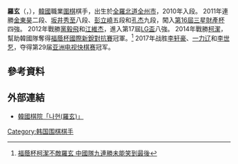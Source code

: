{{Infobox Go player
| 全名 = 羅玄
| 英文名 = Na Hyun
| hangul = 나현
| 生於 = {{birth date and age|1995|1|30}}
| 出生地 = [[韩国|韩国]]
| 國籍 = {{KOR}}
| 師從 = 
| 學生 = 無
| 職業生涯 = 
| 段位 = 七段
| 所屬 = [[韩国棋院|韩国棋院]]
}}
'''羅玄'''（{{lang-ko|나현}}，{{bd|1995年|1月30日|||catIdx=K}}），[[韓國|韓國]]職業[[圍棋|圍棋]]棋手，出生於[[全羅北道|全羅北道]][[全州市|全州市]]，2010年入段。
2011年連勝[[金東昊|金東昊]]二段、[[坂井秀至|坂井秀至]]八段、[[彭立嶢|彭立嶢]]五段和[[孔杰|孔杰]]九段，闖入[[第16屆三星財產杯|第16屆三星財產杯]]四強。
2012年戰勝[[黨毅飛|黨毅飛]]和[[江維杰|江維杰]]，進入第17屆[[LG盃|LG盃]]八強。
2014年戰勝[[柯潔|柯潔]]，幫助韓國隊奪得[[福蔭杯國際新銳對抗賽|福蔭杯國際新銳對抗賽]]冠軍。<ref>[http://sports.sina.com.cn/go/2014-11-02/17067393532.shtml 福蔭杯柯潔不敵羅玄 中國隊九連勝未能笑到最後]</ref>
2017年战胜[[李轩豪|李轩豪]]、[[一力辽|一力辽]]和[[李世乭|李世乭]]，夺得第29届[[亚洲电视快棋赛|亚洲电视快棋赛]]冠军。

==參考資料==
{{reflist}}

==外部連結==
*[https://web.archive.org/web/20160714031801/http://baduk.or.kr/info/player_view.asp?prpl_code=10000579 韓國棋院「나현(羅玄)」]

[[Category:韩国围棋棋手|Category:韩国围棋棋手]]